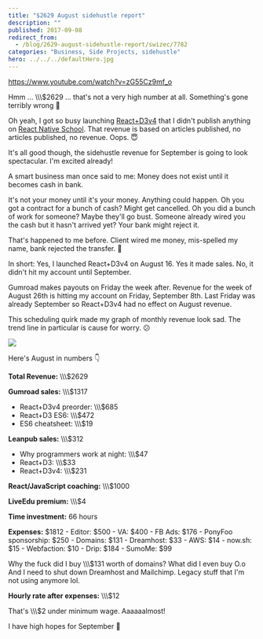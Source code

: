 ```yaml
---
title: "$2629 August sidehustle report"
description: ""
published: 2017-09-08
redirect_from:
  - /blog/2629-august-sidehustle-report/swizec/7782
categories: "Business, Side Projects, sidehustle"
hero: ../../../defaultHero.jpg
---
```


https://www.youtube.com/watch?v=zG55Cz9mf_o

Hmm ... \\\\\\\$2629 ... that's not a very high number at all. Something's gone terribly wrong 🤔

Oh yeah, I got so busy launching [React+D3v4](https://swizec.com/reactd3js) that I didn't publish anything on [React Native School](http://reactnative.school). That revenue is based on articles published, no articles published, no revenue. Oops. 😇

It's all good though, the sidehustle revenue for September is going to look spectacular. I'm excited already!

A smart business man once said to me: Money does not exist until it becomes cash in bank.

It's not your money until it's your money. Anything could happen. Oh you got a contract for a bunch of cash? Might get cancelled. Oh you did a bunch of work for someone? Maybe they'll go bust. Someone already wired you the cash but it hasn't arrived yet? Your bank might reject it.

That's happened to me before. Client wired me money, mis-spelled my name, bank rejected the transfer. 💩

In short: Yes, I launched React+D3v4 on August 16. Yes it made sales. No, it didn't hit my account until September.

Gumroad makes payouts on Friday the week after. Revenue for the week of August 26th is hitting my account on Friday, September 8th. Last Friday was already September so React+D3v4 had no effect on August revenue.

This scheduling quirk made my graph of monthly revenue look sad. The trend line in particular is cause for worry. 😕

![](https://swizec.com/blog/wp-content/uploads/2017/09/Screen-Shot-2017-09-08-at-00.18.33.png)

Here's August in numbers 👇

**Total Revenue:** \\\\\\\$2629

**Gumroad sales:** \\\\\\\$1317

- React+D3v4 preorder: \\\\\\\$685
- React+D3 ES6: \\\\\\\$472
- ES6 cheatsheet: \\\\\\\$19

**Leanpub sales:** \\\\\\\$312

- Why programmers work at night: \\\\\\\$47
- React+D3: \\\\\\\$33
- React+D3v4: \\\\\\\$231

**React/JavaScript coaching:** \\\\\\\$1000

**LiveEdu premium:** \\\\\\\$4

**Time investment:** 66 hours

**Expenses:** $1812 - Editor: $500 - VA: $400 - FB Ads: $176 - PonyFoo sponsorship: $250 - Domains: $131 - Dreamhost: $33 - AWS: $14 - now.sh: $15 - Webfaction: $10 - Drip: $184 - SumoMe: $99

Why the fuck did I buy \\\\\\\$131 worth of domains? What did I even buy O.o And I need to shut down Dreamhost and Mailchimp. Legacy stuff that I'm not using anymore lol.

**Hourly rate after expenses:** \\\\\\\$12

That's \\\\\\\$2 under minimum wage. Aaaaaalmost!

I have high hopes for September 🤞
